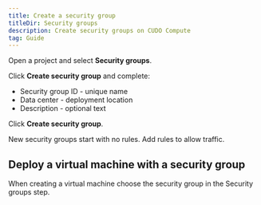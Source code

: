 ```yaml
---
title: Create a security group
titleDir: Security groups
description: Create security groups on CUDO Compute
tag: Guide
---
```


Open a project and select **Security groups**.

Click **Create security group** and complete:

- Security group ID - unique name
- Data center - deployment location
- Description - optional text

Click **Create security group**.

<Note>
New security groups start with no rules. Add rules to allow traffic.
</Note>

## Deploy a virtual machine with a security group

When creating a virtual machine choose the security group in the Security groups step.
